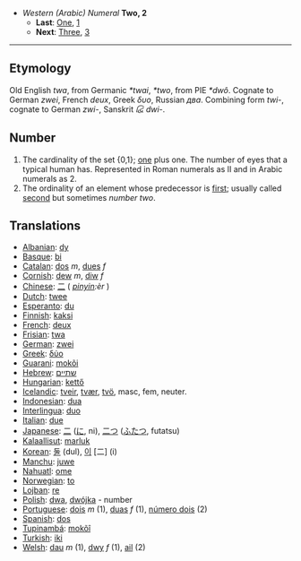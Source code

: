 *''Western (Arabic) Numeral'' '''Two, 2'''
**'''Last''': [[One]], [[1]]
**'''Next''': [[Three]], [[3]]

----

== Etymology ==
Old English ''twa'', from Germanic ''*twai'', ''*two'', from PIE ''*dwô''. Cognate to German ''zwei'', French ''deux'', Greek ''δυο'', Russian ''два''. Combining form ''twi-'', cognate to German ''zwi-'', Sanskrit ''દ્વિ'' ''dwi-''.

== Number ==
# The cardinality of the set {0,1}; [[one]] plus one. The number of eyes that a typical human has. Represented in Roman numerals as II and in Arabic numerals as 2. 
# The ordinality of an element whose predecessor is [[first]]; usually called [[second]] but sometimes ''number two''.

== Translations ==
*[[Albanian]]: [[dy]]
*[[Basque]]: [[bi]]
*[[Catalan]]: [[dos]] ''m'', [[dues]] ''f''
*[[Cornish]]: [[dew]] ''m'', [[diw]] ''f''
*[[Chinese]]: [[二]] ( ''[[pinyin]]:èr'' )
*[[Dutch]]: [[twee]]
*[[Esperanto]]: [[du]]
*[[Finnish]]: [[kaksi]]
*[[French]]: [[deux]]
*[[Frisian]]: [[twa]]
*[[German]]: [[zwei]]
*[[Greek]]: [[δύο]]
*[[Guarani]]: [[mokõi]]
*[[Hebrew]]: [[שתיים]]
*[[Hungarian]]: [[kettő]]
*[[Icelandic]]: [[tveir]], [[tvær]], [[tvö]], masc, fem, neuter.
*[[Indonesian]]: [[dua]]
*[[Interlingua]]: [[duo]]
*[[Italian]]: [[due]]
*[[Japanese]]: [[二]] ([[に]], ni), [[二つ]] ([[ふたつ]], futatsu)
*[[Kalaallisut]]: [[marluk]]
*[[Korean]]: [[둘]] (dul), [[이]] [二] (i)
*[[Manchu]]: [[juwe]]
*[[Nahuatl]]: [[ome]]
*[[Norwegian]]: [[to]]
*[[Lojban]]: [[re]]
*[[Polish]]: [[dwa]], [[dwójka]] - number
*[[Portuguese]]: [[dois]] ''m'' (1), [[duas]] ''f'' (1), [[número dois]] (2)
*[[Spanish]]: [[dos]]
*[[Tupinambá]]: [[mokõî]]
*[[Turkish]]: [[iki]]
*[[Welsh]]: [[dau]] ''m'' (1), [[dwy]] ''f'' (1), [[ail]] (2)